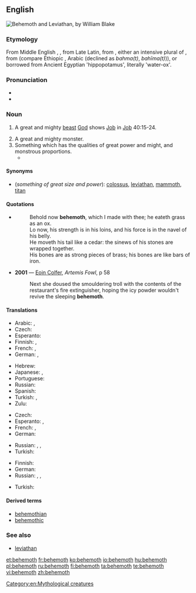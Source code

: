 ==English==
{{was wotd|2006|July|3}}
[[Image:Behemoth3.jpg|thumb|Behemoth and Leviathan, by William Blake]]
{{wikipedia}}

===Etymology===
From Middle English {{term|bemoth|lang=enm}}, {{term|behemoth|lang=enm}}, from Late Latin, from {{etyl|he|en}} {{term|בהמות|tr=bəhēmōth|lang=he}}, either an intensive plural of {{term|בהמה||tr=bəhēmāh|beast|lang=he}}, from {{etyl|sem-pro|en}} (compare Ethiopic {{term|||tr=bəhma|dumb, speechless|lang=gez}}, Arabic {{term|||tr=ʼabham|animal|lang=ar}} (declined as ''bahma(t)'', ''bahīma(t)'')), or borrowed from Ancient Egyptian {{term|p-ehe-mau|lang=egy}} 'hippopotamus', literally 'water-ox'.

===Pronunciation===
* {{IPA|/bəˈhi(ː)məθ/}}
* {{audio|en-us-behemoth.ogg|Audio (US)}}

===Noun===
{{en-noun}}

# {{context|Bible|lang=en}} A great and mighty [[beast]] [[God]] shows [[Job]] in [[Job]] 40:15-24.
# A great and mighty monster.
# Something which has the qualities of great power and might, and monstrous proportions.
#* {{quote-news
    |date=2011-01-18
    |first=Joe
    |last=Lovejoy
    |title=Cardiff City 0 Stoke City 2
    |newspaper=Guardian Online
    |url=http://www.guardian.co.uk/football/2011/jan/18/cardiff-city-stoke-city-fa-cup?intcmp=239
    |page=
    |passage=The diehards who did turn out were at least rewarded with a first sight of Jon Parkin, the '''behemoth''' striker signed from Preston, who scored a stunning goal on his debut at Norwich last weekend.}}

====Synonyms====
* (''something of great size and power''): [[colossus]], [[leviathan]], [[mammoth]], [[titan]]

====Quotations====
* {{RQ:Authorized Version|Job|40|15|18}}
*: Behold now '''behemoth''', which I made with thee; he eateth grass as an ox.<br/>Lo now, his strength is in his loins, and his force is in the navel of his belly.<br/>He moveth his tail like a cedar: the sinews of his stones are wrapped together.<br/>His bones are as strong pieces of brass; his bones are like bars of iron.
* '''2001''' — [[w:Eoin Colfer|Eoin Colfer]], ''Artemis Fowl'', p 58
*: Next she doused the smouldering troll with the contents of the restaurant's fire extinguisher, hoping the icy powder wouldn't revive the sleeping '''behemoth'''.

====Translations====
{{trans-top|mighty beast in the Book of Job}}
* Arabic: {{t|ar|بهيموث|tr=bahimūθ}}, {{t|ar|بهموت|tr=bahamūt}}
* Czech: {{t|cs|behemot|m}}
* Esperanto: {{t|eo|behemoto}}
* Finnish: {{t+|fi|behemot}}, {{t+|fi|virtahepo}}
* French: {{t|fr|Béhémoth}}, {{t|fr|Béhémot|m}}
* German: {{t|de|Behemot}}, {{t|de|Moloch|m}}
{{trans-mid}}
* Hebrew: {{t|he|בהמות|tr=Bəhēmôth}}
* Japanese: {{t|ja|ベヘモット|tr=behemotto|sc=Jpan}}, {{t|ja|ベヒーモス|tr=behīmosu|sc=Jpan}}
* Portuguese: {{t|pt|beemôt}}
* Russian: {{qualifier|"hippopotamus" in modern Russian}} {{t+|ru|бегемот|m|tr=begemót|sc=Cyrl}}
* Spanish: {{t|es|behemot|f-p}} {{qualifier|rare}}
* Turkish: {{t|tr|behemot}}, {{t|tr|dev yaratık}}
* Zulu: {{t|zu|uBehemoti}}
{{trans-bottom}}

{{trans-top|mighty monster}}
* Czech: {{t|cs|obluda|f}}
* Esperanto: {{t|eo|behemo}}, {{t|eo|behemoto}}
* French: {{t|fr|béhémoth|m}}, {{t|fr|béhémot|m}}
* German: {{t|de|Riesentier|n}}
{{trans-mid}}
* Russian: {{t+|ru|чудище|n|tr=čúdišče|sc=Cyrl}}, {{t+|ru|чудовище|n|tr=čudóvišče|sc=Cyrl}}, {{t+|ru|монстр|m|tr=monstr|sc=Cyrl}}
* Turkish: {{t+|tr|dev}}
{{trans-bottom}}

{{trans-top|something of great size and power}}
* Finnish: {{t+|fi|jättiläinen}}
* German: {{t+|de|Gigant|m}}
* Russian: {{t+|ru|гигант|m|tr=gigánt|sc=Cyrl}}, {{t+|ru|великан|m|tr=velikán|sc=Cyrl}}, {{t+|ru|исполин|m|tr=ispolín|sc=Cyrl}}
{{trans-mid}}
* Turkish: {{t+|tr|dev}}
{{trans-bottom}}

====Derived terms====
* [[behemothian]]
* [[behemothic]]

===See also===
* [[leviathan]]

[[Category:en:Mythological creatures]]

[[et:behemoth]]
[[fr:behemoth]]
[[ko:behemoth]]
[[io:behemoth]]
[[hu:behemoth]]
[[pl:behemoth]]
[[ru:behemoth]]
[[fi:behemoth]]
[[ta:behemoth]]
[[te:behemoth]]
[[vi:behemoth]]
[[zh:behemoth]]